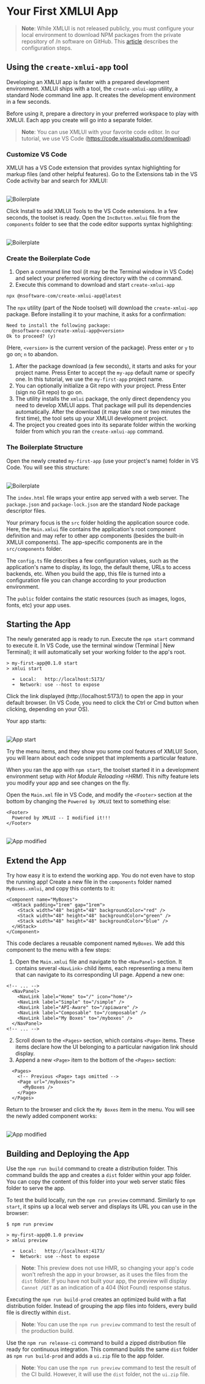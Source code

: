 # Your First XMLUI App

> **Note**: While XMLUI is not released publicly, you must configure your local environment to download NPM packages from the private repository of /n software on GitHub. This [article](./prepare-env) describes the configuration steps.

## Using the `create-xmlui-app` tool

Developing an XMLUI app is faster with a prepared development environment. XMLUI ships with a tool, the `create-xmlui-app` utility, a standard Node command line app. It creates the development environment in a few seconds.

Before using it, prepare a directory in your preferred workspace to play with XMLUI. Each app you create will go into a separate folder.

> **Note**: You can use XMLUI with your favorite code editor. In our tutorial, we use VS Code (https://code.visualstudio.com/download)

### Customize VS Code

XMLUI has a VS Code extension that provides syntax highlighting for markup files (and other helpful features). Go to the Extensions tab in the VS Code activity bar and search for XMLUI:

<br/>
<Image alt="Boilerplate" src="/resources/images/get-started/xmlui-tools.png" width={362} />

Click Install to add XMLUI Tools to the VS Code extensions. In a few seconds, the toolset is ready. Open the `IncButton.xmlui` file from the `components` folder to see that the code editor supports syntax highlighting:

<br/>
<Image alt="Boilerplate" src="/resources/images/get-started/syntax-highlighting.png" />


### Create the Boilerplate Code

1. Open a command line tool (it may be the Terminal window in VS Code) and select your preferred working directory with the `cd` command.
2. Execute this command to download and start `create-xmlui-app`

```bash
npx @nsoftware-com/create-xmlui-app@latest
```

The `npx` utility (part of the Node toolset) will download the `create-xmlui-app` package. Before installing it to your machine, it asks for a confirmation:

```
Need to install the following package:
  @nsoftware-com/create-xmlui-app@<version>
Ok to proceed? (y)
```

(Here, `<version>` is the current version of the package). Press enter or `y` to go on; `n` to abandon.

1. After the package download (a few seconds), it starts and asks for your project name. Press Enter to accept the `my-app` default name or specify one. In this tutorial, we use the `my-first-app` project name.
2. You can optionally initialize a Git repo with your project. Press Enter (sign no Git repo) to go on.
3. The utility installs the `xmlui` package, the only direct dependency you need to develop XMLUI apps. That package will pull its dependencies automatically. After the download (it may take one or two minutes the first time), the tool sets up your XMLUI development project.
4. The project you created goes into its separate folder within the working folder from which you ran the `create-xmlui-app` command.

### The Boilerplate Structure

Open the newly created `my-first-app` (use your project's name) folder in VS Code. You will see this structure:

<br/>
<Image alt="Boilerplate" src="/resources/images/get-started/boilerplate-structure.png" width={315} />

The `index.html` file wraps your entire app served with a web server. The `package.json` and `package-lock.json` are the standard Node package descriptor files.

Your primary focus is the `src` folder holding the application source code. Here, the `Main.xmlui` file contains the application's root component definition and may refer to other app components (besides the built-in XMLUI components). The app-specific components are in the `src/components` folder.

The `config.ts` file describes a few configuration values, such as the application's name to display, its logo, the default theme, URLs to access backends, etc. When you build the app, this file is turned into a configuration file you can change according to your production environment.

The `public` folder contains the static resources (such as images, logos, fonts, etc) your app uses.

## Starting the App

The newly generated app is ready to run. Execute the `npm start` command to execute it. In VS Code, use the terminal window (Terminal | New Terminal); it will automatically set your working folder to the app's root.
```
> my-first-app@0.1.0 start
> xmlui start

  ➜  Local:   http://localhost:5173/
  ➜  Network: use --host to expose
```

Click the link displayed (http://localhost:5173/) to open the app in your default browser. (In VS Code, you need to click the Ctrl or Cmd button when clicking, depending on your OS).

Your app starts:

<br/>
<Image alt="App start" src="/resources/images/get-started/app-start.png" />

Try the menu items, and they show you some cool features of XMLUI! Soon, you will learn about each code snippet that implements a particular feature.

When you ran the app with `npm start`, the toolset started it in a development environment setup with _Hot Module Reloading =HRM)_. This nifty feature lets you modify your app and see changes on the fly.

Open the `Main.xml` file in VS Code, and modify the `<Footer>` section at the bottom by changing the `Powered by XMLUI` text to something else:

```ueml
<Footer>
  Powered by XMLUI -- I modified it!!!
</Footer>
```

<br/>
<Image alt="App modified" src="/resources/images/get-started/app-modified.png" />

## Extend the App

Try how easy it is to extend the working app. You do not even have to stop the running app! Create a new file in the `components` folder named `MyBoxes.xmlui`, and copy this contents to it:

```ueml copy
<Component name="MyBoxes">
  <HStack padding="1rem" gap="1rem">
    <Stack width="48" height="48" backgroundColor="red" />
    <Stack width="48" height="48" backgroundColor="green" />
    <Stack width="48" height="48" backgroundColor="blue" />
  </HStack>
</Component>
```

This code declares a reusable component named `MyBoxes`. We add this component to the menu with a few steps:

1. Open the `Main.xmlui` file and navigate to the `<NavPanel>` section. It contains several `<NavLink>` child items, each representing a menu item that can navigate to its corresponding UI page. Append a new one:

```ueml copy {7}
<!-- ... -->
  <NavPanel>
    <NavLink label="Home" to="/" icon="home"/>
    <NavLink label="Simple" to="/simple" />
    <NavLink label="API-Aware" to="/apiaware" />
    <NavLink label="Composable" to="/composable" />
    <NavLink label="My Boxes" to="/myboxes" />
  </NavPanel>
<!-- ... -->
```

2. Scroll down to the `<Pages>` section, which contains `<Page>` items. These items declare how the UI belonging to a particular navigation link should display.
3. Append a new `<Page>` item to the bottom of the `<Pages>` section:

```ueml copy {3-5}
  <Pages>
    <!-- Previous <Page> tags omitted -->
    <Page url="/myboxes">
      <MyBoxes />
    </Page>
  </Pages>
```

Return to the browser and click the `My Boxes` item in the menu. You will see the newly added component works:

<br/>
<Image alt="App modified" src="/resources/images/get-started/app-with-boxes.png" />

## Building and Deploying the App

Use the `npm run build` command to create a distribution folder. This command builds the app and creates a `dist` folder within your app folder. You can copy the content of this folder into your web server static files folder to serve the app.

To test the build locally, run the `npm run preview` command. Similarly to `npm start`, it spins up a local web server and displays its URL you can use in the browser:

```text {6}
$ npm run preview

> my-first-app@0.1.0 preview
> xmlui preview

  ➜  Local:   http://localhost:4173/
  ➜  Network: use --host to expose
```

> **Note**: This preview does not use HMR, so changing your app's code won't refresh the app in your browser, as it uses the files from the `dist` folder. If you have not built your app, the preview will display `Cannot /GET` as an indication of a 404 (Not Found) response status.

Executing the `npm run build-prod` creates an optimized build with a flat distribution folder. Instead of grouping the app files into folders, every build file is directly within `dist`.

> **Note**: You can use the `npm run preview` command to test the result of the production build.

Use the `npm run release-ci` command to build a zipped distribution file ready for continuous integration. This command builds the same `dist` folder as `npm run build-prod` and adds a `ui.zip` file to the app folder.

> **Note**: You can use the `npm run preview` command to test the result of the CI build. However, it will use the `dist` folder, not the `ui.zip` file.
